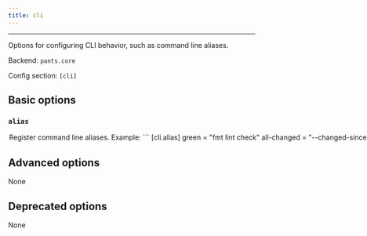 ```yaml
---
title: cli
---
```



---

Options for configuring CLI behavior, such as command line aliases.

Backend: <span className="color--primary">`pants.core`</span>

Config section: <span className="color--primary">`[cli]`</span>

<span className={styles.options}>

## Basic options

### `alias`

<Option
  cli_repr={`--cli-alias="{'key1': val1, 'key2': val2, ...}"`}
  env_repr='PANTS_CLI_ALIAS'
  default_repr={`{}`}
>
Register command line aliases.
Example:
```
[cli.alias]
green = "fmt lint check"
all-changed = "--changed-since=HEAD --changed-dependees=transitive"
```

This would allow you to run `./pants green all-changed`, which is shorthand for `./pants fmt lint check --changed-since=HEAD --changed-dependees=transitive`.

Notice: this option must be placed in a config file (e.g. `pants.toml` or `pantsrc`) to have any effect.

</Option>

## Advanced options

None

## Deprecated options

None

</span>


